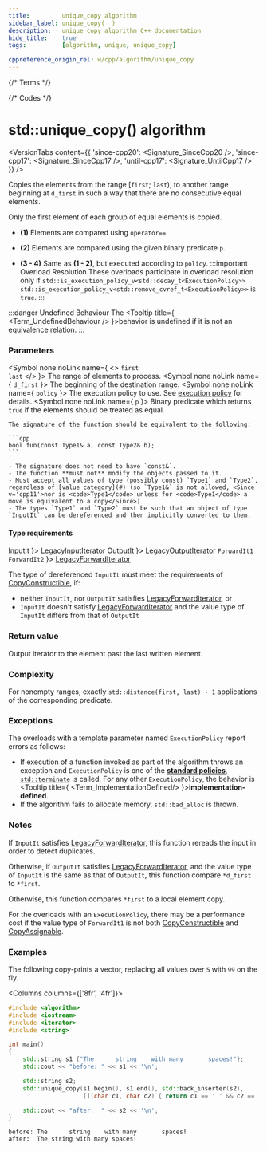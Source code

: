 ```yaml
---
title:         unique_copy algorithm
sidebar_label: unique_copy(  )
description:   unique_copy algorithm C++ documentation
hide_title:    true
tags:          [algorithm, unique, unique_copy]

cppreference_origin_rel: w/cpp/algorithm/unique_copy
---
```



{/* Terms */}


{/* Codes */}


# std::unique_copy() algorithm

<VersionTabs content={{
  'since-cpp20': <Signature_SinceCpp20 />,
  'since-cpp17': <Signature_SinceCpp17 />,
  'until-cpp17': <Signature_UntilCpp17 />
}} />

Copies the elements from the range [`first`; `last`), to another range beginning at `d_first` in such a way that there are no consecutive equal elements.

Only the first element of each group of equal elements is copied.

- **(1)** Elements are compared using `operator==`.

- **(2)** Elements are compared using the given binary predicate `p`.

- **(3 - 4)** Same as **(1 - 2)**, but executed according to `policy`.
	:::important Overload Resolution
	These overloads participate in overload resolution only if
	<Until v='cpp20'> <code>std::is_execution_policy_v&lt;std::decay_t&lt;ExecutionPolicy&gt;&gt;</code> </Until> <Since v='cpp20'> <code>std::is_execution_policy_v&lt;std::remove_cvref_t&lt;ExecutionPolicy&gt;&gt;</code> </Since> is <code>true</code>.
	:::

:::danger Undefined Behaviour
The <Tooltip title={ <Term_UndefinedBehaviour /> }>behavior is undefined</Tooltip> if it is not an equivalence relation.
:::

### Parameters

<SymbolTable>

  <Symbol none noLink name={ <> <code>first</code> <br/> <code>last</code> </> }>
    The range of elements to process.
  </Symbol>
  <Symbol none noLink name={ <code>d_first</code> }>
    The beginning of the destination range.
  </Symbol>
  <Symbol none noLink name={ <code>policy</code> }>
    The execution policy to use. See <a href="#">execution policy</a> for details.
  </Symbol>
  <Symbol none noLink name={ <code>p</code> }>
    Binary predicate which returns `true` if the elements should be treated as equal.

    The signature of the function should be equivalent to the following:

    ```cpp
    bool fun(const Type1& a, const Type2& b);
    ```

    - The signature does not need to have `const&`.
    - The function **must not** modify the objects passed to it.
    - Must accept all values of type (possibly const) `Type1` and `Type2`, regardless of [value category](#) (so `Type1&` is not allowed, <Since v='cpp11'>nor is <code>Type1</code> unless for <code>Type1</code> a move is equivalent to a copy</Since>)
    - The types `Type1` and `Type2` must be such that an object of type `InputIt` can be dereferenced and then implicitly converted to them.
  </Symbol>
</SymbolTable>

#### Type requirements

<SymbolTable>
  <Symbol none noLink name={ <code>InputIt</code> }>
    <a href="/docs/named_req/LegacyInputIterator">LegacyInputIterator</a>
  </Symbol>
  <Symbol none noLink name={ <code>OutputIt</code> }>
    <a href="/docs/named_req/LegacyOutputIterator">LegacyOutputIterator</a>
  </Symbol>
  <Symbol none noLink name={ <> <code>ForwardIt1</code> <br/> <code>ForwardIt2</code> </> }>
    <a href="/docs/named_req/LegacyForwardIterator">LegacyForwardIterator</a>
  </Symbol>
</SymbolTable>

The type of dereferenced `InputIt` must meet the requirements of [CopyConstructible](/docs/named_req/CopyConstructible), if:
- neither `InputIt`, nor `OutputIt` satisfies [LegacyForwardIterator](/docs/named_req/LegacyForwardIterator), or
- `InputIt` doesn't satisfy [LegacyForwardIterator](/docs/named_req/LegacyForwardIterator) and the value type of `InputIt` differs from that of `OutputIt`

### Return value

Output iterator to the element past the last written element.

### Complexity

For nonempty ranges, exactly `std::distance(first, last) - 1` applications of the corresponding predicate.

### Exceptions

The overloads with a template parameter named `ExecutionPolicy` report errors as follows:
- If execution of a function invoked as part of the algorithm throws an exception and `ExecutionPolicy` is one of the [**standard policies**](#), [`std::terminate`](#) is called.
	For any other `ExecutionPolicy`, the behavior is <Tooltip title={ <Term_ImplementationDefined/> }>**implementation-defined**</Tooltip>.
- If the algorithm fails to allocate memory, `std::bad_alloc` is thrown.

### Notes

If `InputIt` satisfies [LegacyForwardIterator](/docs/named_req/LegacyForwardIterator), this function rereads the input in order to detect duplicates.

Otherwise, if `OutputIt` satisfies [LegacyForwardIterator](/docs/named_req/LegacyForwardIterator), and the value type of `InputIt` is the same as that of `OutputIt`, this function compare `*d_first` to `*first`.

Otherwise, this function compares `*first` to a local element copy.

For the overloads with an `ExecutionPolicy`, there may be a performance cost if the value type of `ForwardIt1` is not both [CopyConstructible](/docs/named_req/CopyConstructible) and [CopyAssignable](/docs/named_req/CopyAssignable).

### Examples

The following copy-prints a vector, replacing all values over `5` with `99` on the fly.

<Columns columns={['8fr', '4fr']}>
<div>

```cpp title='Main.cpp' showLineNumbers
#include <algorithm>
#include <iostream>
#include <iterator>
#include <string>

int main()
{
    std::string s1 {"The      string    with many       spaces!"};
    std::cout << "before: " << s1 << '\n';

    std::string s2;
    std::unique_copy(s1.begin(), s1.end(), std::back_inserter(s2),
                     [](char c1, char c2) { return c1 == ' ' && c2 == ' '; });

    std::cout << "after:  " << s2 << '\n';
}
```

</div>
<div>

```plaintext title="Output"
before: The      string    with many       spaces!
after:  The string with many spaces!
```

</div>
</Columns>
